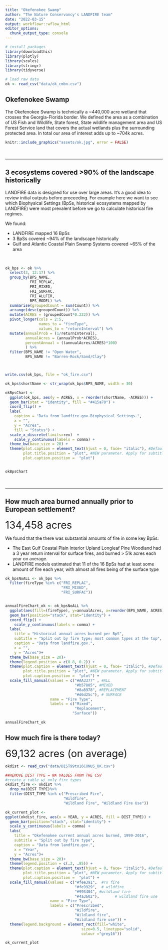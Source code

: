 ---
title: "Okefenokee Swamp"
author: "The Nature Conservancy's LANDFIRE team"
date: "2022-03-15"
output: workflowr::wflow_html
editor_options:
  chunk_output_type: console
---


```{r packages, message=FALSE, warning=FALSE, include=FALSE}
# install packages
library(downloadthis)
library(plotly)
library(scales)
library(stringr)
library(tidyverse)

# load raw data
ok <- read_csv("data/ok_cmbn.csv")

```



## Okefenokee Swamp
The Okefenokee Swamp is technically a ~440,000 acre wetland that crosses the Georgia-Florida border.  We defined the area as a combination of US Fish and Wildlife, State forest, State wildlife management area and US Forest Service land that covers the actual wetlands plus the surrounding protected area.  In total our area of interest adds up to ~704k acres. 



```{r lmngr map, echo=FALSE, message=FALSE, warning=FALSE}
knitr::include_graphics("assets/ok.jpg", error = FALSE)
```

<br>

***

## 3 ecosystems covered >90% of the landscape historically

LANDFIRE data is designed for use over large areas.  It's a good idea to review initial outputs before proceeding.  For example here we want to see which Biophysical Settings (BpSs, historical ecosystems mapped by LANDFIRE) were most prevalent before we go to calculate historical fire regimes.

We found:

* LANDFIRE mapped 16 BpSs
* 3 BpSs covered ~94% of the landscape historically
* Gulf and Atlantic Coastal Plain Swamp Systems covered ~65% of the area

<br>

```{r bpsWrangle, echo=FALSE, message=FALSE, warning=FALSE}
ok_bps <- ok %>%
  select(3, 12:17) %>%
  group_by(BPS_NAME,
           FRI_REPLAC,
           FRI_MIXED,
           FRI_SURFAC,
           FRI_ALLFIR,
           BPS_MODEL) %>%
  summarise(groupedCount = sum(Count)) %>%
  arrange(desc(groupedCount)) %>%
  mutate(ACRES = (groupedCount*0.222)) %>%
  pivot_longer(cols = 2:5,
               names_to = "fireType",
               values_to = "returnInterval") %>%
  mutate(annualProb = (1/returnInterval),
         annualAcres = (annualProb*ACRES),
         percentAnnual = ((annualAcres/ACRES)*100)
         ) %>%
  filter(BPS_NAME != "Open Water",
         BPS_NAME != "Barren-Rock/Sand/Clay")



write.csv(ok_bps, file = "ok_fire.csv")

```

```{r okBpsChart, echo=FALSE, message=FALSE, warning=FALSE, fig.align='left', fig.width=12, fig.height=14}

ok_bps$shortName <- str_wrap(ok_bps$BPS_NAME, width = 30)

okBpsChart <-
  ggplot(ok_bps, aes(y = ACRES, x = reorder(shortName, -ACRES))) +
  geom_bar(stat = "identity", fill = "#415a78") +
  coord_flip() +
  labs(
    caption = "Data from landfire.gov-Biophysical Settings.",
    x = "",
    y = "Acres",
    fill = "Status") +
  scale_x_discrete(limits=rev)  +
	scale_y_continuous(labels = comma) + 
  theme_bw(base_size = 20) + 
  theme(plot.caption = element_text(hjust = 0, face= "italic"), #Default is hjust=1
        plot.title.position = "plot", #NEW parameter. Apply for subtitle too.
        plot.caption.position =  "plot")


okBpsChart
```

<br>

***



## How much area burned annually prior to European settlement?

 <font size="6"> 134,458 acres </font>
 
We found that the there was substantial amounts of fire in some key BpSs:

* The East Gulf Coastal Plain Interior Upland Longleaf Pine Woodland had a 3 year return interval for surface fires, and burned > 51k acres each year on average.
* LANDFIRE models estimated that 11 of the 16 BpSs had at least some amount of fire each year, with almost all fires being of the surface type

```{r fireChart, echo=FALSE, message=FALSE, warning=FALSE, fig.align='left', fig.width=12, fig.height=10}

ok_bpsNoALL <- ok_bps %>%
  filter(fireType %in% c("FRI_REPLAC",
                         "FRI_MIXED",
                         "FRI_SURFAC")) 


annualFireChart_ok <- ok_bpsNoALL %>%
  ggplot(aes(fill=(fireType), y=annualAcres, x=reorder(BPS_NAME, ACRES))) + 
  geom_bar(position="stack", stat="identity") +
  coord_flip() +
	scale_y_continuous(labels = comma) + 
  labs(
    title = "Historical annual acres burned per BpS",
    subtitle = "Split out by fire type; most common types at the top",
    caption = "Data from landfire.gov.",
    x = "",
    y = "Acres")+
  theme_bw(base_size = 20)+ 
  theme(legend.position = c(0.8, 0.2)) +
  theme(plot.caption = element_text(hjust = 0, face= "italic"), #Default is hjust=1
        plot.title.position = "plot", #NEW parameter. Apply for subtitle too.
        plot.caption.position =  "plot") +
  scale_fill_manual(values = c("#AA3377" , #ALL
                               "#b57805", #MIXED
                               "#8a8978", #REPLACEMENT
                               "#d6d25c"), # SURFACE
                    name = "Fire Type", 
                    labels = c("Mixed",
                               "Replacement",
                              "Surface"))

annualFireChart_ok

```



## How much fire is there today?

 <font size="6"> 69,132 acres (on average) </font>
 
```{r wrangleCurrent, message=FALSE, warning=FALSE, include=FALSE}
okdist <- read_csv("data/DIST99to16CONUS_OK.csv")

##REMOVE DIST TYPE = NA VALUES FROM THE CSV
#create a table w/ only fire types
okdist_fire <- okdist %>%
  drop_na(DIST_TYPE)%>%
  filter(DIST_TYPE %in% c("Prescribed Fire",
                          "Wildfire",
                          "Wildland Fire", "Wildland Fire Use"))
```
 
```{r currentChart, echo=FALSE, message=FALSE, warning=FALSE, fig.align='left', fig.width=12, fig.height=9}
ok_current_plot <-
ggplot(okdist_fire, aes(x = YEAR, y = ACRES, fill = DIST_TYPE)) +
  geom_bar(position="stack", stat="identity") +
  scale_y_continuous(labels = comma) +
  labs(
    title = "Okefenokee current annual acres burned, 1999-2016",
    subtitle = "Split out by fire type",
    caption = "Data from landfire.gov.",
    x = "Year",
    y = "Acres")+
  theme_bw(base_size = 20)+
  theme(legend.position = c(.2, .85)) +
  theme(plot.caption = element_text(hjust = 0, face= "italic"), #Default is hjust=1
        plot.title.position = "plot", #NEW parameter. Apply for subtitle too.
        plot.caption.position =  "plot") +
  scale_fill_manual(values = c("#fee391",  #rx fire
                               "#fe9929",  # wildfire
                               "#993404", #wildland fire
                               "#4a3602"),       # wildland fire use
                    name = "Fire Type",
                    labels = c("Prescribed",
                               "Wildfire",
                               "Wildland fire",
                               "Wildland fire use")) +
  theme(legend.background = element_rect(fill="white",
                                  size=0.5, linetype="solid", 
                                  colour ="grey16"))

ok_current_plot
```





